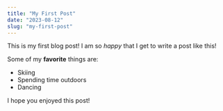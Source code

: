 ```yaml
---
title: "My First Post"
date: "2023-08-12"
slug: "my-first-post"
---
```


This is my first blog post! I am so *happy* that I get to write a post like this!

Some of my **favorite** things are: 

* Skiing 
* Spending time outdoors 
* Dancing 

I hope you enjoyed this post!